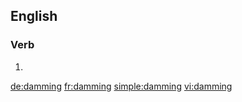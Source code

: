 ==English==

===Verb===
{{head|en|present participle}}

# {{present participle of|dam|lang=en}}

[[de:damming]]
[[fr:damming]]
[[simple:damming]]
[[vi:damming]]